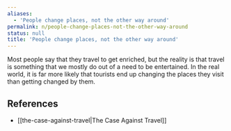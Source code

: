 ```yaml
---
aliases:
  - 'People change places, not the other way around'
permalink: n/people-change-places-not-the-other-way-around
status: null
title: 'People change places, not the other way around'
---
```

Most people say that they travel to get enriched, but the reality is that travel is something that we mostly do out of a need to be entertained. In the real world, it is far more likely that tourists end up changing the places they visit than getting changed by them.

## References

- [[the-case-against-travel|The Case Against Travel]]
